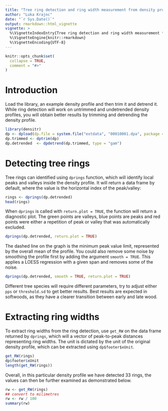 ```yaml
---
title: "Tree ring detection and ring width measurement from density profiles"
author: "Luka Krajnc"
date: "`r Sys.Date()`"
output: rmarkdown::html_vignette
vignette: >
  %\VignetteIndexEntry{Tree ring detection and ring width measurement from density profiles}
  %\VignetteEngine{knitr::rmarkdown}
  %\VignetteEncoding{UTF-8}
---
```


```r
knitr::opts_chunk$set(
  collapse = TRUE,
  comment = "#>"
)
```
# Introduction
Load the library, an example density profile and then trim it and detrend it. While ring detection will work on untrimmed and undetrended density profiles, you will obtain better results by trimming and detrending the density profile. 
```r
library(densitr)
dp <- dpload(dp.file = system.file("extdata", "00010001.dpa", package = "densitr"))
dp.trimmed <- dptrim(dp)
dp.detrended  <- dpdetrend(dp.trimmed, type = "gam")
```

# Detecting tree rings

Tree rings can identified using `dprings` function, which will identify local peaks and valleys inside the density profile. It will return a data frame by default, where the value is the horizontal index of the peak/valley:
```r
rings <- dprings(dp.detrended)
head(rings)
```

When `dprings` is called with `return.plot = TRUE`, the function will return a diagnostic plot. The green points are valleys, blue points are peaks and red points were either a repetition of peak or valley that was automatically excluded.
```r
dprings(dp.detrended, return.plot = TRUE)
```

The dashed line on the graph is the minimum peak value limit, represented by the overall mean of the profile. You could also remove some noise by smoothing the profile first by adding the argument `smooth = TRUE`. This applies a LOESS regression with a given span and removes some of the noise.
```r
dprings(dp.detrended, smooth = TRUE, return.plot = TRUE)
```

Different tree species will require different parameters, try to adjust either `pps` or `threshold.sd` to get better results. Best results are expected in softwoods, as they have a clearer transition between early and late wood.


# Extracting ring widths
To extract ring widths from the ring detection, use `get_RW` on the data frame returned by `dprings`, which will a vector of peak-to-peak distances representing ring widths. The unit is dictated by the unit of the original density profile, which can be extracted using `dp$footer$xUnit`.
```r
get_RW(rings)
dp$footer$xUnit
length(get_RW(rings))
```

Overall, in this particular density profile we have detected 33 rings, the values can then be further examined as demonstrated below.
```r
rw <- get_RW(rings)
## convert to milimetres
rw <- rw / 100
summary(rw)

```
